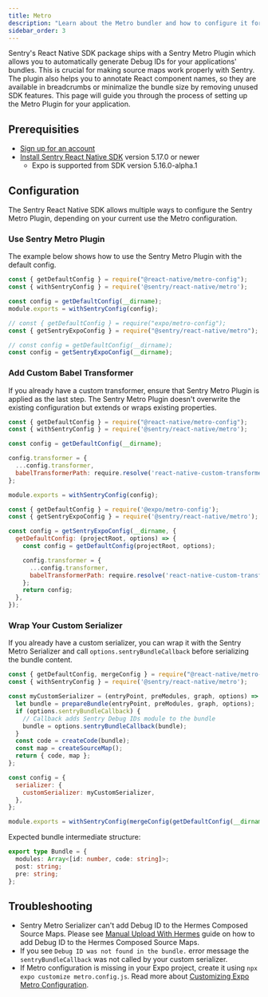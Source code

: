 ```yaml
---
title: Metro
description: "Learn about the Metro bundler and how to configure it for your application with Sentry React Native SDK."
sidebar_order: 3
---
```


Sentry's React Native SDK package ships with a Sentry Metro Plugin which allows you to automatically generate Debug IDs for your applications' bundles. This is crucial for making source maps work properly with Sentry. The plugin also helps you to annotate React component names, so they are available in breadcrumbs or minimalize the bundle size by removing unused SDK features.
This page will guide you through the process of setting up the Metro Plugin for your application.

## Prerequisities

- [Sign up for an account](https://sentry.io/signup/)
- [Install Sentry React Native SDK](/platforms/react-native) version 5.17.0 or newer
  - Expo is supported from SDK version 5.16.0-alpha.1

## Configuration

The Sentry React Native SDK allows multiple ways to configure the Sentry Metro Plugin, depending on your current use the Metro configuration.

### Use Sentry Metro Plugin

The example below shows how to use the Sentry Metro Plugin with the default config.

```javascript {tabTitle:React Native} {filename:metro.config.js}
const { getDefaultConfig } = require("@react-native/metro-config");
const { withSentryConfig } = require('@sentry/react-native/metro');

const config = getDefaultConfig(__dirname);
module.exports = withSentryConfig(config);
```

```javascript {tabTitle:Expo} {filename:metro.config.js}
// const { getDefaultConfig } = require("expo/metro-config");
const { getSentryExpoConfig } = require("@sentry/react-native/metro");

// const config = getDefaultConfig(__dirname);
const config = getSentryExpoConfig(__dirname);
```

### Add Custom Babel Transformer

If you already have a custom transformer, ensure that Sentry Metro Plugin is applied as the last step. The Sentry Metro Plugin doesn't overwrite the existing configuration but extends or wraps existing properties.

```javascript {tabTitle:React Native} {filename:metro.config.js}
const { getDefaultConfig } = require("@react-native/metro-config");
const { withSentryConfig } = require('@sentry/react-native/metro');

const config = getDefaultConfig(__dirname);

config.transformer = {
  ...config.transformer,
  babelTransformerPath: require.resolve('react-native-custom-transformer'),
};

module.exports = withSentryConfig(config);
```

```javascript {tabTitle:Expo} {filename:metro.config.js}
const { getDefaultConfig } = require('@expo/metro-config');
const { getSentryExpoConfig } = require('@sentry/react-native/metro');

const config = getSentryExpoConfig(__dirname, {
  getDefaultConfig: (projectRoot, options) => {
    const config = getDefaultConfig(projectRoot, options);

    config.transformer = {
      ...config.transformer,
      babelTransformerPath: require.resolve('react-native-custom-transformer/expo'),
    };
    return config;
  },
});
```

### Wrap Your Custom Serializer

If you already have a custom serializer, you can wrap it with the Sentry Metro Serializer and call `options.sentryBundleCallback` before serializing the bundle content.

```javascript {tabTitle:React Native} {filename:metro.config.js}
const { getDefaultConfig, mergeConfig } = require("@react-native/metro-config");
const { withSentryConfig } = require('@sentry/react-native/metro');

const myCustomSerializer = (entryPoint, preModules, graph, options) => {
  let bundle = prepareBundle(entryPoint, preModules, graph, options);
  if (options.sentryBundleCallback) {
    // Callback adds Sentry Debug IDs module to the bundle
    bundle = options.sentryBundleCallback(bundle);
  }
  const code = createCode(bundle);
  const map = createSourceMap();
  return { code, map };
};

const config = {
  serializer: {
    customSerializer: myCustomSerializer,
  },
};

module.exports = withSentryConfig(mergeConfig(getDefaultConfig(__dirname), config));
```

Expected bundle intermediate structure:

```typescript
export type Bundle = {
  modules: Array<[id: number, code: string]>;
  post: string;
  pre: string;
};
```

## Troubleshooting

- Sentry Metro Serializer can't add Debug ID to the Hermes Composed Source Maps. Please see [Manual Upload With Hermes](/platforms/react-native/sourcemaps#manual-upload-with-hermes) guide on how to add Debug ID to the Hermes Composed Source Maps.
- If you see `Debug ID was not found in the bundle.` error message the `sentryBundleCallback` was not called by your custom serializer.
- If Metro configuration is missing in your Expo project, create it using `npx expo customize metro.config.js`. Read more about [Customizing Expo Metro Configuration](https://docs.expo.dev/guides/customizing-metro/).
